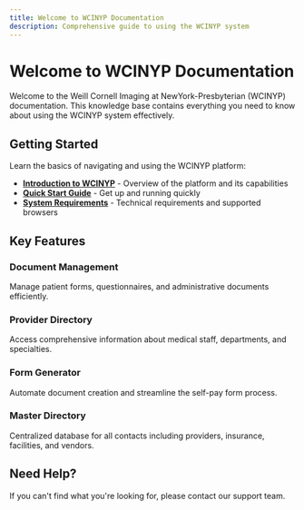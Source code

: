 ```yaml
---
title: Welcome to WCINYP Documentation
description: Comprehensive guide to using the WCINYP system
---
```


# Welcome to WCINYP Documentation

Welcome to the Weill Cornell Imaging at NewYork-Presbyterian (WCINYP) documentation. This knowledge base contains everything you need to know about using the WCINYP system effectively.

## Getting Started

Learn the basics of navigating and using the WCINYP platform:

- **[Introduction to WCINYP](/knowledge/intro)** - Overview of the platform and its capabilities
- **[Quick Start Guide](/knowledge/quickstart)** - Get up and running quickly
- **[System Requirements](/knowledge/requirements)** - Technical requirements and supported browsers

## Key Features

### Document Management
Manage patient forms, questionnaires, and administrative documents efficiently.

### Provider Directory
Access comprehensive information about medical staff, departments, and specialties.

### Form Generator
Automate document creation and streamline the self-pay form process.

### Master Directory
Centralized database for all contacts including providers, insurance, facilities, and vendors.

## Need Help?

If you can't find what you're looking for, please contact our support team.